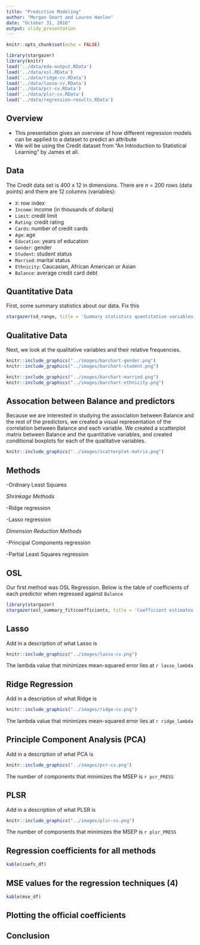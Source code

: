 ```yaml
---
title: "Predictive Modeling"
author: "Morgan Smart and Lauren Hanlon"
date: "October 31, 2016"
output: slidy_presentation
---
```


```r
knitr::opts_chunk$set(echo = FALSE)
```

```r
library(stargazer)
library(knitr)
load('../data/eda-output.RData')
load('../data/osl.RData')
load('../data/ridge-cv.RData')
load('../data/lasso-cv.RData')
load('../data/pcr-cv.RData')
load('../data/plsr-cv.RData')
load('../data/regression-results.RData')
```

## Overview

- This presentation gives an overview of how different regression models can be applied to a dataset to predict an attribute
- We will be using the Credit dataset from "An Introduction to Statistical Learning" by James et all.

## Data

The Credit data set is 400 x 12 in dimensions. There are _n_ = 200 rows (data points) and there are 12 columns (variables):

- `X`: row index
- `Income`: income (in thousands of dollars)
- `Limit`: credit limit
- `Rating`: credit rating
- `Cards`: number of credit cards
- `Age`: age
- `Education`: years of education
- `Gender`: gender
- `Student`: student status
- `Married`: marital status
- `Ethnicity`: Caucasian, African American or Asian
- `Balance`: average credit card debt

## Quantitative Data

First, some summary statistics about our data. Fix this

```r
stargazer(sd_range, title = 'Summary statistics quantitative variables', type='latex', header=FALSE, summary=FALSE)
```

## Qualitative Data

Next, we look at the qualitative variables and their relative frequencies.

```r
knitr::include_graphics("../images/barchart-gender.png")
knitr::include_graphics("../images/barchart-student.png")
```

```r
knitr::include_graphics("../images/barchart-married.png")
knitr::include_graphics("../images/barchart-ethnicity.png")
```

## Assocation between Balance and predictors

Because we are interested in studying the association between Balance and the rest of the predictors, we created a visual representation of the correlation between Balance and each variable. We created a scatterplot matrix between Balance and the quantitative variables, and created conditional boxplots for each of the qualitative variables.

```r
knitr::include_graphics("../images/scatterplot-matrix.png")
```

## Methods

-Ordinary Least Squares

_Shrinkage Methods_

-Ridge regression

-Lasso regression

_Dimension Reduction Methods_

-Principal Components regression

-Partial Least Squares regression

## OSL

Our first method was OSL Regression. Below is the table of coefficients of each predictor when regressed against `Balance`

```r
library(stargazer)
stargazer(osl_summary_fit$coefficients, title = 'Coefficient estimates OSL', type='latex', header=FALSE, summary=FALSE)
```

## Lasso

Add in a description of what Lasso is

```r
knitr::include_graphics("../images/lasso-cv.png")
```

The lambda value that minimizes mean-squared error lies at `r lasso_lambda`

## Ridge Regression

Add in a description of what Ridge is

```r
knitr::include_graphics("../images/ridge-cv.png")
```

The lambda value that minimizes mean-squared error lies at `r ridge_lambda`

## Principle Component Analysis (PCA)

Add in a description of what PCA is

```r
knitr::include_graphics("../images/pcr-cv.png")
```

The number of components that minimizes the MSEP is `r pcr_PRESS`

## PLSR

Add in a description of what PLSR is

```r
knitr::include_graphics("../images/plsr-cv.png")
```

The number of components that minimizes the MSEP is `r plsr_PRESS`

## Regression coefficients for all methods

```r
kable(coefs_df)
```

## MSE values for the regression techniques (4)

```r
kable(mse_df)
```

## Plotting the official coefficients

## Conclusion